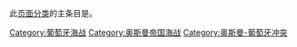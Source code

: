 此[[Wikipedia:页面分类|页面分类]]的主条目是{{link-en|奥斯曼-葡萄牙冲突|Ottoman–Portuguese conflicts}}。

[[Category:葡萄牙海战|Category:葡萄牙海战]]
[[Category:奥斯曼帝国海战|Category:奥斯曼帝国海战]]
[[Category:奥斯曼-葡萄牙冲突|Category:奥斯曼-葡萄牙冲突]]